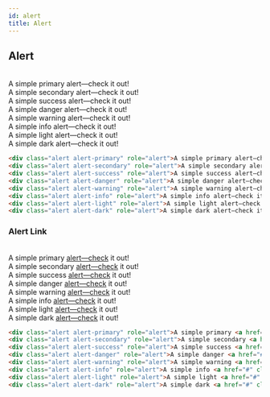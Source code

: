 ```yaml
---
id: alert
title: Alert
---
```


## Alert
<br/>

<div className="alert alert-primary" role="alert">A simple primary alert—check it out!</div>
<div className="alert alert-secondary" role="alert">A simple secondary alert—check it out!</div>
<div className="alert alert-success" role="alert">A simple success alert—check it out!</div>
<div className="alert alert-danger" role="alert">A simple danger alert—check it out!</div>
<div className="alert alert-warning" role="alert">A simple warning alert—check it out!</div>
<div className="alert alert-info" role="alert">A simple info alert—check it out!</div>
<div className="alert alert-light" role="alert">A simple light alert—check it out!</div>
<div className="alert alert-dark" role="alert">A simple dark alert—check it out!</div>

```html copy showLineNumbers
<div class="alert alert-primary" role="alert">A simple primary alert—check it out!</div>
<div class="alert alert-secondary" role="alert">A simple secondary alert—check it out!</div>
<div class="alert alert-success" role="alert">A simple success alert—check it out!</div>
<div class="alert alert-danger" role="alert">A simple danger alert—check it out!</div>
<div class="alert alert-warning" role="alert">A simple warning alert—check it out!</div>
<div class="alert alert-info" role="alert">A simple info alert—check it out!</div>
<div class="alert alert-light" role="alert">A simple light alert—check it out!</div>
<div class="alert alert-dark" role="alert">A simple dark alert—check it out!</div>
```

### Alert Link
<br/>

<div className="alert alert-primary" role="alert">A simple primary <a href="#" className="alert-link">alert—check</a> it out!</div>
<div className="alert alert-secondary" role="alert">A simple secondary <a href="#" className="alert-link">alert—check</a> it out!</div>
<div className="alert alert-success" role="alert">A simple success <a href="#" className="">alert—check</a> it out!</div>
<div className="alert alert-danger" role="alert">A simple danger <a href="#" className="alert-link">alert—check</a> it out!</div>
<div className="alert alert-warning" role="alert">A simple warning <a href="#" className="alert-link">alert—check</a> it out!</div>
<div className="alert alert-info" role="alert">A simple info <a href="#" className="alert-link">alert—check</a> it out!</div>
<div className="alert alert-light" role="alert">A simple light <a href="#" className="alert-link">alert—check</a> it out!</div>
<div className="alert alert-dark" role="alert">A simple dark <a href="#" className="alert-link">alert—check</a> it out!</div>

```html copy showLineNumbers
<div class="alert alert-primary" role="alert">A simple primary <a href="#" class="alert-link">alert—check</a> it out!</div>
<div class="alert alert-secondary" role="alert">A simple secondary <a href="#" class="alert-link">alert—check</a> it out!</div>
<div class="alert alert-success" role="alert">A simple success <a href="#" class="">alert—check</a> it out!</div>
<div class="alert alert-danger" role="alert">A simple danger <a href="#" class="alert-link">alert—check</a> it out!</div>
<div class="alert alert-warning" role="alert">A simple warning <a href="#" class="alert-link">alert—check</a> it out!</div>
<div class="alert alert-info" role="alert">A simple info <a href="#" class="alert-link">alert—check</a> it out!</div>
<div class="alert alert-light" role="alert">A simple light <a href="#" class="alert-link">alert—check</a> it out!</div>
<div class="alert alert-dark" role="alert">A simple dark <a href="#" class="alert-link">alert—check</a> it out!</div>
```

